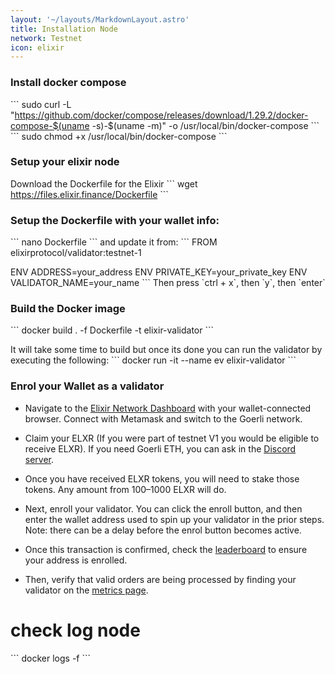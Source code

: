 ```yaml
---
layout: '~/layouts/MarkdownLayout.astro'
title: Installation Node
network: Testnet
icon: elixir
---
```


### Install docker compose
\`\`\`
sudo curl -L "https://github.com/docker/compose/releases/download/1.29.2/docker-compose-$(uname -s)-$(uname -m)" -o /usr/local/bin/docker-compose
\`\`\`
\`\`\`
sudo chmod +x /usr/local/bin/docker-compose
\`\`\`

### Setup your elixir node
Download the Dockerfile for the Elixir
\`\`\`
wget https://files.elixir.finance/Dockerfile
\`\`\`

### Setup the Dockerfile with your wallet info:
\`\`\`
nano Dockerfile
\`\`\`
and update it from:
\`\`\`
FROM elixirprotocol/validator:testnet-1

ENV ADDRESS=your_address
ENV PRIVATE_KEY=your_private_key
ENV VALIDATOR_NAME=your_name
\`\`\`
Then press \`ctrl + x\`, then \`y\`, then \`enter\`

### Build the Docker image
\`\`\`
docker build . -f Dockerfile -t elixir-validator
\`\`\`

It will take some time to build but once its done you can run the validator by executing the following:
\`\`\`
docker run -it --name ev elixir-validator
\`\`\`

### Enrol your Wallet as a validator
- Navigate to the [Elixir Network Dashboard](https://dashboard.elixir.finance/) with your wallet-connected browser. Connect with Metamask and switch to the Goerli network.

- Claim your ELXR (If you were part of testnet V1 you would be eligible to receive ELXR). If you need Goerli ETH, you can ask in the [Discord server](https://discord.gg/puzc28Xq).

- Once you have received ELXR tokens, you will need to stake those tokens. Any amount from 100–1000 ELXR will do.

- Next, enroll your validator. You can click the enroll button, and then enter the wallet address used to spin up your validator in the prior steps. Note: there can be a delay before the enrol button becomes active.

- Once this transaction is confirmed, check the [leaderboard](https://dashboard.elixir.finance/leaderboard) to ensure your address is enrolled.

- Then, verify that valid orders are being processed by finding your validator on the [metrics page](https://dashboard.elixir.finance/metrics).

# check log node
\`\`\`
docker logs -f <Container ID>
\`\`\`

